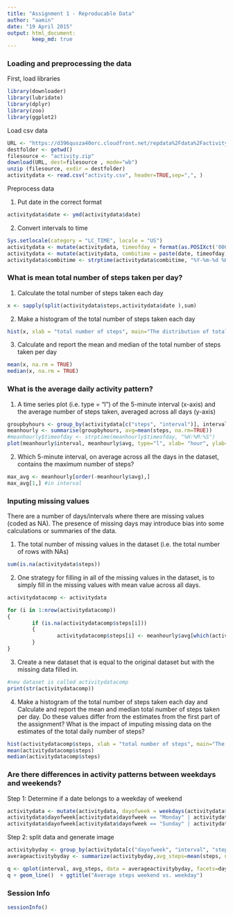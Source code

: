 ```yaml
---
title: "Assignment 1 - Reproducable Data"
author: "aamin"
date: "19 April 2015"
output: html_document:
        keep_md: true
---
```



### Loading and preprocessing the data

First, load libraries
```r
library(downloader)
library(lubridate)
library(dplyr)
library(zoo)
library(ggplot2)
```


Load csv data
```r

URL <- "https://d396qusza40orc.cloudfront.net/repdata%2Fdata%2Factivity.zip"
destfolder <- getwd()
filesource <- "activity.zip"
download(URL, dest=filesource , mode="wb") 
unzip (filesource, exdir = destfolder)
activitydata <- read.csv("activity.csv", header=TRUE,sep=",", )  

```


Preprocess data

1. Put date in the correct format
```r
activitydata$date <- ymd(activitydata$date)
```

2. Convert intervals to time
```r
Sys.setlocale(category = "LC_TIME", locale = "US")
activitydata <- mutate(activitydata, timeofday = format(as.POSIXct('0001-01-01 00:00:00') + interval*60, "%H:%M:%S")) # convert minutes into seconds, and convert to 24 hours time
activitydata <- mutate(activitydata, combitime = paste(date, timeofday))
activitydata$combitime <- strptime(activitydata$combitime, "%Y-%m-%d %H:%M:%S")

```

### What is mean total number of steps taken per day?

1. Calculate the total number of steps taken each day
```r
x <- sapply(split(activitydata$steps,activitydata$date ),sum)
```

2.  Make a histogram of the total number of steps taken each day
```r
hist(x, xlab = "total number of steps", main="The distribution of total numbers of steps each day")
```

3. Calculate and report the mean and median of the total number of steps taken per day
```r
mean(x, na.rm = TRUE)
median(x, na.rm = TRUE)
```


### What is the average daily activity pattern?

1. A time series plot (i.e. type = "l") of the 5-minute interval (x-axis) and the average number of steps taken, averaged across all days (y-axis)
```r
groupbyhours <- group_by(activitydata[c("steps", "interval")], interval)
meanhourly <- summarise(groupbyhours, avg=mean(steps, na.rm=TRUE))
#meanhourly$timeofday <- strptime(meanhourly$timeofday, "%H:%M:%S")
plot(meanhourly$interval, meanhourly$avg, type="l", xlab= "hour", ylab= "steps", col="black" , lwd=1)     

```

2. Which 5-minute interval, on average across all the days in the dataset, contains the maximum number of steps?

```r
max_avg <- meanhourly[order(-meanhourly$avg),]
max_avg[1,] #in interval

```

### Inputing missing values
There are a number of days/intervals where there are missing values (coded as NA). The presence of missing days may introduce bias into some calculations or summaries of the data.

1. The total number of missing values in the dataset (i.e. the total number of rows with NAs)

```r
sum(is.na(activitydata$steps))
```

2. One strategy for filling in all of the missing values in the dataset, is to simply fill in the missing values with mean value across all days.

```r
activitydatacomp <- activitydata

for (i in 1:nrow(activitydatacomp))
{
        if (is.na(activitydatacomp$steps[i]))
        {
                activitydatacomp$steps[i] <- meanhourly$avg[which(activitydatacomp$interval[i] == meanhourly$interval)]
        }   
}

```



3. Create a new dataset that is equal to the original dataset but with the missing data filled in.

```r
#new dataset is called activitydatacomp
print(str(activitydatacomp))
```

4. Make a histogram of the total number of steps taken each day and Calculate and report the mean and median total number of steps taken per day. Do these values differ from the estimates from the first part of the assignment? What is the impact of imputing missing data on the estimates of the total daily number of steps?

```r
hist(activitydatacomp$steps, xlab = "total number of steps", main="The distribution of total numbers of steps each day")
mean(activitydatacomp$steps)
median(activitydatacomp$steps)
```




### Are there differences in activity patterns between weekdays and weekends?


Step 1: Determine if a date belongs to a weekday of weekend
```r
activitydata <- mutate(activitydata, dayofweek = weekdays(activitydata$date))
activitydata$dayofweek[activitydata$dayofweek == "Monday" | activitydata$dayofweek == "Tuesday"  | activitydata$dayofweek == "Wednesday"  | activitydata$dayofweek == "Thursday" | activitydata$dayofweek == "Friday"] <- "weekday"
activitydata$dayofweek[activitydata$dayofweek == "Sunday" | activitydata$dayofweek == "Saturday"] <- "weekend"
```

Step 2: split data and generate image
```r
activitybyday <- group_by(activitydata[c("dayofweek", "interval", "steps")],dayofweek,interval)
averageactivitybyday <- summarize(activitybyday,avg_steps=mean(steps, na.rm=TRUE)) 

q <- qplot(interval, avg_steps, data = averageactivitybyday, facets=dayofweek~., geom=c("point","smooth"), method="lm")
q + geom_line()  + ggtitle("Average steps weekend vs. weekday")
```

### Session Info

```r
sessionInfo()
```

